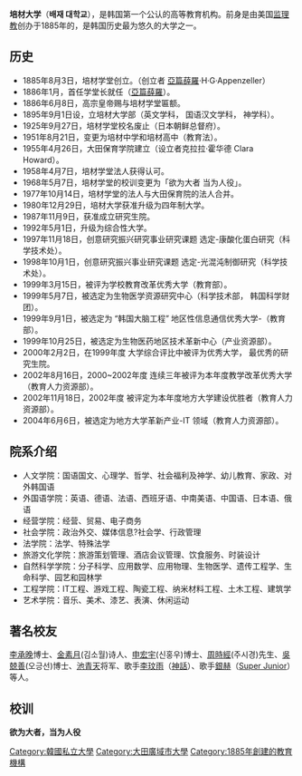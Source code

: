 {{University
|name            =培材大學
|native_name     ={{lang|ko|배재대학교}}
|latin_name      =
|image           =
|motto           =
|established     =1885年
|type            =私立大學
|endowment       =
|faculty         =
|president       =
|students        =
|undergrad       =
|postgrad        =
|doctoral        =
|city            =[[大田廣域市|大田廣域市]]
|state           =
|country         =[[南韓|南韓]]
|campus          =
|mascot          =
|religion        =
|affiliations    =
|footnotes       =
|website         =http://www.pcu.ac.kr/
|address         =大田西区 燕子山路
|telephone       =
|coor            =
|logo            =
}}
{{Infobox Korean name
  |hangul         = 배재대학교 
  |hanja          = 培材大學校 
  |rr             = Baejae Daehakgyo
  |mr             = Baejae Taehakkyo
}}

'''培材大学'''（'''배재 대학교'''），是韩国第一个公认的高等教育机构。前身是由美国[[卫理公会|监理教]]创办于1885年的{{link-ko|培材学堂|배재학당}}，是韩国历史最为悠久的大学之一。

== 历史 ==
*1885年8月3日，培材学堂创立。（创立者 [[亞篇薛羅|亞篇薛羅]]·H·G·Appenzeller） 
*1886年1月，首任学堂长就任（[[亞篇薛羅|亞篇薛羅]]）。
*1886年6月8日，高宗皇帝赐与培材学堂匾额。
*1895年9月1日设，立培材大学部（英文学科， 国语汉文学科， 神学科）。
*1925年9月27日，培材学堂校名废止（日本朝鲜总督府）。
*1951年8月21日，变更为培材中学和培材高中（教育法）。
*1955年4月26日，大田保育学院建立（设立者克拉拉·霍华德 Clara Howard）。
*1958年4月7日，培材学堂法人获得认可。
*1968年5月7日，培材学堂的校训变更为「欲为大者 当为人役」。
*1977年10月14日，培材学堂的法人与大田保育院的法人合并。
*1980年12月29日，培材大学获准升级为四年制大学。
*1987年11月9日，获准成立研究生院。
*1992年5月1日，升级为综合性大学。
*1997年11月18日，创意研究振兴研究事业研究课题 选定-康酸化蛋白研究（科学技术处）。
*1998年10月1日，创意研究振兴事业研究课题 选定-光混沌制御研究（科学技术处）。
*1999年3月15日，被评为学校教育改革优秀大学（教育部）。
*1999年5月7日，被选定为生物医学资源研究中心（科学技术部， 韩国科学财团）。
*1999年9月1日，被选定为 “韩国大脑工程” 地区性信息通信优秀大学-（教育部）。
*1999年10月25日，被选定为生物医药地区技术革新中心（产业资源部）。
*2000年2月2日，在1999年度 大学综合评比中被评为优秀大学， 最优秀的研究生院。
*2002年8月16日，2000~2002年度 连续三年被评为本年度教学改革优秀大学（教育人力资源部）。
*2002年11月18日，2002年度 被评定为本年度地方大学建设优胜者（教育人力资源部）。
*2004年6月6日，被选定为地方大学革新产业-IT 领域（教育人力资源部）。

==院系介绍==

* 人文学院：国语国文、心理学、哲学、社会福利及神学、幼儿教育、家政、对外韩国语
* 外国语学院：英语、德语、法语、西班牙语、中南美语、中国语、日本语、俄语
* 经营学院：经营、贸易、电子商务
* 社会学院：政治外交、媒体信息?社会学、行政管理
* 法学院：法学、特殊法学
* 旅游文化学院：旅游策划管理、酒店会议管理、饮食服务、时装设计
* 自然科学学院：分子科学、应用数学、应用物理、生物医学、遗传工程学、生命科学、园艺和园林学
* 工程学院：IT工程、游戏工程、陶瓷工程、纳米材料工程、土木工程、建筑学
* 艺术学院：音乐、美术、漆艺、表演、休闲运动

== 著名校友 ==

[[李承晚|李承晚]]博士、[[金素月|金素月]](김소월)诗人、[[申宏宇|申宏宇]](신홍우)博士、[[周時經|周時經]](주시경)先生、[[吳兢善|吳兢善]](오긍선)博士、[[池青天|池青天]]将军、歌手[[李玟雨|李玟雨]]（[[神話_(組合)|神話]]）、歌手[[銀赫|銀赫]]（[[Super____Junior|Super    Junior]]）等人。

==校训==

'''欲为大者，当为人役'''

{{DEFAULTSORT:Paichai}}
[[Category:韓國私立大學|Category:韓國私立大學]]
[[Category:大田廣域市大學|Category:大田廣域市大學]]
[[Category:1885年創建的教育機構|Category:1885年創建的教育機構]]